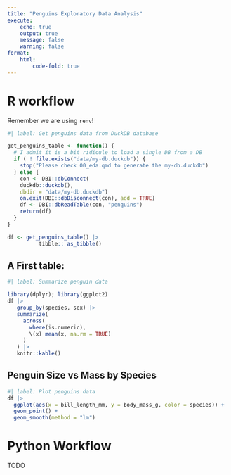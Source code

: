 ```yaml
---
title: "Penguins Exploratory Data Analysis"
execute:
    echo: true
    output: true
    message: false
    warning: false
format:
    html:
        code-fold: true
---
```


# R workflow

Remember we are using `renv`!   

```r
#| label: Get penguins data from DuckDB database

get_penguins_table <- function() {
  # I admit it is a bit ridicule to load a single DB from a DB
  if ( ! file.exists("data/my-db.duckdb")) {
    stop("Please check 00_eda.qmd to generate the my-db.duckdb")
  } else {
    con <- DBI::dbConnect(
    duckdb::duckdb(),
    dbdir = "data/my-db.duckdb")
    on.exit(DBI::dbDisconnect(con), add = TRUE)
    df <- DBI::dbReadTable(con, "penguins")
    return(df)
  }
} 

df <- get_penguins_table() |> 
          tibble:: as_tibble()

```


## A First table: 

```r
#| label: Summarize penguin data

library(dplyr); library(ggplot2) 
df |>
   group_by(species, sex) |>
   summarize(
     across(
       where(is.numeric),
       \(x) mean(x, na.rm = TRUE)
     )
   ) |>
   knitr::kable()

```

## Penguin Size vs Mass by Species

```r
#| label: Plot penguins data
df |>
  ggplot(aes(x = bill_length_mm, y = body_mass_g, color = species)) +
  geom_point() +
  geom_smooth(method = "lm")
```

# Python Workflow 

TODO